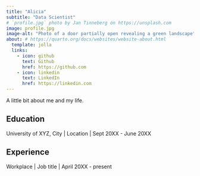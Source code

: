 ```yaml
---
title: "Alicia"
subtitle: "Data Scientist"
# `profile.jpg` photo by Jan Tinneberg on https://unsplash.com
image: profile.jpg
image-alt: "Photo of a door partially open revealing a green landscape"
about: # https://quarto.org/docs/websites/website-about.html
  template: jolla
  links:
    - icon: github
      text: Github
      href: https://github.com
    - icon: linkedin
      text: LinkedIn
      href: https://linkedin.com
---
```


A little bit about me and my life. 

## Education

University of XYZ, City \| Location \| Sept 20XX - June 20XX

## Experience

Workplace \| Job title \| April 20XX - present